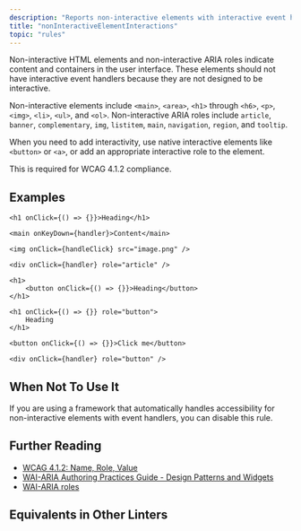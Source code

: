 ```yaml
---
description: "Reports non-interactive elements with interactive event handlers."
title: "nonInteractiveElementInteractions"
topic: "rules"
---
```



<RuleSummary plugin="jsx" rule="nonInteractiveElementInteractions" />

Non-interactive HTML elements and non-interactive ARIA roles indicate content and containers in the user interface.
These elements should not have interactive event handlers because they are not designed to be interactive.

Non-interactive elements include `<main>`, `<area>`, `<h1>` through `<h6>`, `<p>`, `<img>`, `<li>`, `<ul>`, and `<ol>`.
Non-interactive ARIA roles include `article`, `banner`, `complementary`, `img`, `listitem`, `main`, `navigation`, `region`, and `tooltip`.

When you need to add interactivity, use native interactive elements like `<button>` or `<a>`, or add an appropriate interactive role to the element.

This is required for WCAG 4.1.2 compliance.

## Examples

<Tabs>
<TabItem label="❌ Incorrect">

```tsx
<h1 onClick={() => {}}>Heading</h1>
```

```tsx
<main onKeyDown={handler}>Content</main>
```

```tsx
<img onClick={handleClick} src="image.png" />
```

```tsx
<div onClick={handler} role="article" />
```

</TabItem>
<TabItem label="✅ Correct">

```tsx
<h1>
	<button onClick={() => {}}>Heading</button>
</h1>
```

```tsx
<h1 onClick={() => {}} role="button">
	Heading
</h1>
```

```tsx
<button onClick={() => {}}>Click me</button>
```

```tsx
<div onClick={handler} role="button" />
```

</TabItem>
</Tabs>

## When Not To Use It

If you are using a framework that automatically handles accessibility for non-interactive elements with event handlers, you can disable this rule.

## Further Reading

- [WCAG 4.1.2: Name, Role, Value](https://www.w3.org/WAI/WCAG21/Understanding/name-role-value)
- [WAI-ARIA Authoring Practices Guide - Design Patterns and Widgets](https://www.w3.org/TR/wai-aria-practices-1.1/#aria_ex)
- [WAI-ARIA roles](https://www.w3.org/TR/wai-aria-1.1/#usage_intro)

## Equivalents in Other Linters

<RuleEquivalents pluginId="jsx" ruleId="nonInteractiveElementInteractions" />
